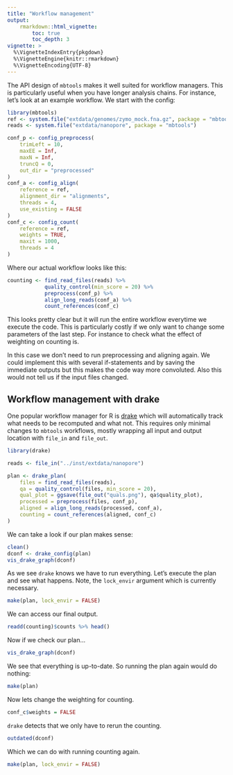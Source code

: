 ```yaml
---
title: "Workflow management"
output:
    rmarkdown::html_vignette:
        toc: true
        toc_depth: 3
vignette: >
  %\VignetteIndexEntry{pkgdown}
  %\VignetteEngine{knitr::rmarkdown}
  %\VignetteEncoding{UTF-8}
---
```


The API design of `mbtools` makes it well suited for workflow managers. This
is particularly useful when you have longer analysis chains. For instance, let's
look at an example workflow. We start with the config:

```r
library(mbtools)
ref <- system.file("extdata/genomes/zymo_mock.fna.gz", package = "mbtools")
reads <- system.file("extdata/nanopore", package = "mbtools")

conf_p <- config_preprocess(
    trimLeft = 10,
    maxEE = Inf,
    maxN = Inf,
    truncQ = 0,
    out_dir = "preprocessed"
)
conf_a <- config_align(
    reference = ref,
    alignment_dir = "alignments",
    threads = 4,
    use_existing = FALSE
)
conf_c <- config_count(
    reference = ref,
    weights = TRUE,
    maxit = 1000,
    threads = 4
)

```

Where our actual workflow looks like this:

```r
counting <- find_read_files(reads) %>%
            quality_control(min_score = 20) %>%
            preprocess(conf_p) %>%
            align_long_reads(conf_a) %>%
            count_references(conf_c)
```

This looks pretty clear but it will run the entire workflow everytime we execute
the code. This is particularly costly if we only want to change some parameters
of the last step. For instance to check what the effect of weighting on counting is.

In this case we don't need to run preprocessing and aligning again. We could implement
this with several if-statements and by saving the immediate outputs but this makes
the code way more convoluted. Also this would not tell us if the input files changed.

## Workflow management with drake

One popular workflow manager for R is [drake](https://ropensci.github.io/drake/) which
will automatically track what needs to be recomputed and what not. This requires
only minimal changes to `mbtools` workflows, mostly wrapping all input and
output location with `file_in` and `file_out`.

```r
library(drake)

reads <- file_in("../inst/extdata/nanopore")

plan <- drake_plan(
    files = find_read_files(reads),
    qa = quality_control(files, min_score = 20),
    qual_plot = ggsave(file_out("quals.png"), qa$quality_plot),
    processed = preprocess(files, conf_p),
    aligned = align_long_reads(processed, conf_a),
    counting = count_references(aligned, conf_c)
)
```

We can take a look if our plan makes sense:

```r
clean()
dconf <- drake_config(plan)
vis_drake_graph(dconf)
```

As we see `drake` knows we have to run everything. Let's execute the plan and see what
happens. Note, the `lock_envir` argument which is currently necessary.

```r
make(plan, lock_envir = FALSE)
```

We can access our final output.

```r
readd(counting)$counts %>% head()
```

Now if we check our plan...

```r
vis_drake_graph(dconf)
```

We see that everything is up-to-date. So running the plan again would do nothing:

```r
make(plan)
```

Now lets change the weighting for counting.

```r
conf_c$weights = FALSE
```

`drake` detects that we only have to rerun the counting.

```r
outdated(dconf)
```

Which we can do with running counting again.

```r
make(plan, lock_envir = FALSE)
```
